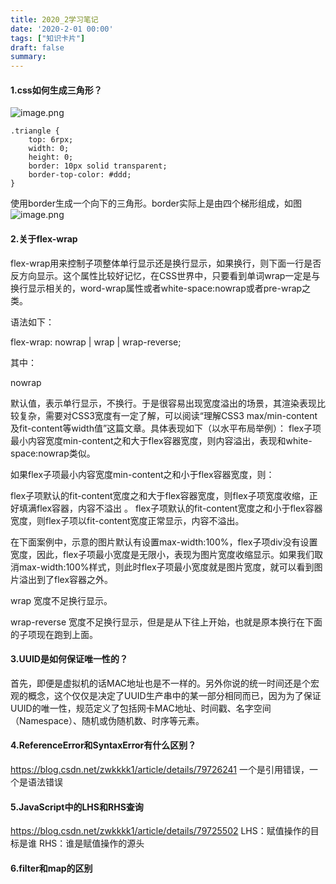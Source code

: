 ```yaml
---
title: 2020_2学习笔记
date: '2020-2-01 00:00'
tags: ["知识卡片"]
draft: false
summary: 
---
```

#### 1.css如何生成三角形？

![image.png](https://images.scar.site/WEBRESOURCEce3fc9073df751505edf890aad462884.png)
```
.triangle {
    top: 6rpx;
    width: 0;
    height: 0;
    border: 10px solid transparent;
    border-top-color: #ddd;
}
```
使用border生成一个向下的三角形。border实际上是由四个梯形组成，如图
![image.png](https://images.scar.site/WEBRESOURCE4c5f35bed06d26bc9680bb76743ae075.png)

#### 2.关于flex-wrap
flex-wrap用来控制子项整体单行显示还是换行显示，如果换行，则下面一行是否反方向显示。这个属性比较好记忆，在CSS世界中，只要看到单词wrap一定是与换行显示相关的，word-wrap属性或者white-space:nowrap或者pre-wrap之类。

语法如下：

flex-wrap: nowrap | wrap | wrap-reverse;

其中：

nowrap

默认值，表示单行显示，不换行。于是很容易出现宽度溢出的场景，其渲染表现比较复杂，需要对CSS3宽度有一定了解，可以阅读“理解CSS3 max/min-content及fit-content等width值”这篇文章。具体表现如下（以水平布局举例）：
flex子项最小内容宽度min-content之和大于flex容器宽度，则内容溢出，表现和white-space:nowrap类似。

如果flex子项最小内容宽度min-content之和小于flex容器宽度，则：

flex子项默认的fit-content宽度之和大于flex容器宽度，则flex子项宽度收缩，正好填满flex容器，内容不溢出
。
flex子项默认的fit-content宽度之和小于flex容器宽度，则flex子项以fit-content宽度正常显示，内容不溢出。

在下面案例中，示意的图片默认有设置max-width:100%，flex子项div没有设置宽度，因此，flex子项最小宽度是无限小，表现为图片宽度收缩显示。如果我们取消max-width:100%样式，则此时flex子项最小宽度就是图片宽度，就可以看到图片溢出到了flex容器之外。

wrap
宽度不足换行显示。

wrap-reverse
宽度不足换行显示，但是是从下往上开始，也就是原本换行在下面的子项现在跑到上面。

#### 3.UUID是如何保证唯一性的？
首先，即便是虚拟机的话MAC地址也是不一样的。另外你说的统一时间还是个宏观的概念，这个仅仅是决定了UUID生产串中的某一部分相同而已，因为为了保证UUID的唯一性，规范定义了包括网卡MAC地址、时间戳、名字空间（Namespace）、随机或伪随机数、时序等元素。


#### 4.ReferenceError和SyntaxError有什么区别？
https://blog.csdn.net/zwkkkk1/article/details/79726241
一个是引用错误，一个是语法错误

#### 5.JavaScript中的LHS和RHS查询
https://blog.csdn.net/zwkkkk1/article/details/79725502
LHS：赋值操作的目标是谁
RHS：谁是赋值操作的源头

#### 6.filter和map的区别
